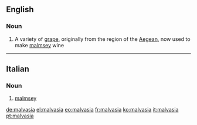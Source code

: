 ==English==

===Noun===
{{en-noun}}

# A variety of [[grape]], originally from the region of the [[Aegean]], now used to make [[malmsey]] wine

----

==Italian==

===Noun===
{{it-noun|f}}

# [[malmsey]]

[[de:malvasia]]
[[el:malvasia]]
[[eo:malvasia]]
[[fr:malvasia]]
[[ko:malvasia]]
[[it:malvasia]]
[[pt:malvasia]]